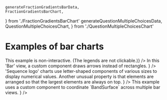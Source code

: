     generateFractionGradientsBarData,
    FractionGradientsBarChart,
} from './FractionGradientsBarChart'
    generateQuestionMultipleChoicesData,
    QuestionMultipleChoicesChart,
} from './QuestionMultipleChoicesChart'

<Meta title="Gallery/Bar charts" />

# Examples of bar charts

<Canvas>
    <Story name="grouped, vertical">
        <Controller generator={generateGroupedData} chart={GroupedVerticalBarChart} />
    </Story>
</Canvas>

<Canvas>
    <Story name="grouped, horizontal">
        <Controller
            generator={generateGroupedData}
            chart={GroupedHorizontalBarChart}
            steps={['grid', 'bars-before', 'bars-after', 'percentages']}
            comment={<div>This example is non-interactive. (The legends are not clickable.)</div>}
        />
    </Story>
</Canvas>

<Canvas>
    <Story name="grouped, diverging">
        <Controller generator={generateDivergingBarData} chart={DivergingBarChart} />
    </Story>
</Canvas>

<Canvas>
    <Story name="grouped tooltip">
        <Controller generator={generateGroupedData} chart={GroupedTooltipBarChart} />
    </Story>
</Canvas>

<Canvas>
    <Story name="stacked, vertical">
        <Controller generator={generateStackedData} chart={StackedVerticalBarChart} />
    </Story>
</Canvas>

<Canvas>
    <Story name="stacked, horizontal">
        <Controller generator={generateStackedData} chart={StackedHorizontalBarChart} />
    </Story>
</Canvas>

<Canvas>
    <Story name="custom groups">
        <Controller
            generator={generateCustomGroupsBarData}
            chart={CustomGroupsBarChart}
            steps={['axes', 'A', 'B', 'C']}
        />
    </Story>
</Canvas>

<Canvas>
    <Story name="value colors">
        <Controller generator={generateValueColorsBarData} chart={ValueColorsBarChart} />
    </Story>
</Canvas>

<Canvas>
    <Story name="question, multiple choice">
        <Controller
            generator={generateQuestionMultipleChoicesData}
            chart={QuestionMultipleChoicesChart}
        />
    </Story>
</Canvas>

<Canvas>
    <Story name="question, binary choices">
        <Controller generator={generateQuestionTwoChoicesData} chart={QuestionTwoChoicesChart} />
    </Story>
</Canvas>

<Canvas>
    <Story name="fractions">
        <Controller
            generator={generateFractionsBarData}
            chart={FractionsBarChart}
            steps={['title', 'A', 'B', 'C']}
        />
    </Story>
</Canvas>

<Canvas>
    <Story name="shadows">
        <Controller
            generator={generateFractionShadowsBarData}
            chart={FractionShadowsBarChart}
            steps={['title', 'description', 'A', 'B', 'C']}
        />
    </Story>
</Canvas>

<Canvas>
    <Story name="gradients">
        <Controller
            generator={generateFractionGradientsBarData}
            chart={FractionGradientsBarChart}
        />
    </Story>
</Canvas>

<Canvas>
    <Story name="arrows">
        <Controller
            generator={generateArrowsData}
            chart={ArrowsBarChart}
            steps={['axes', 'data']}
            comment={
                <span>
                    In this 'Bar' view, a custom component draws arrows instead of rectangles.
                </span>
            }
        />
    </Story>
</Canvas>

<Canvas>
    <Story name="sequence logo">
        <Controller
            generator={generateSequenceLogoBarData}
            chart={SequenceLogoBarChart}
            steps={['axes', 'data']}
            comment={
                <div>
                    'Sequence logo' charts use letter-shaped components of various sizes to display
                    numerical values. Another unusual property is that elements are arranged so that
                    the largest elements are always on top.
                </div>
            }
        />
    </Story>
</Canvas>

<Canvas>
    <Story name="multiple views">
        <Controller
            generator={generateMultiViewsData}
            chart={MultipleViewsBarChart}
            comment={
                <div>
                    This example uses a custom component to coordinate `BandSurface` across multiple
                    bar views.
                </div>
            }
        />
    </Story>
</Canvas>

<Canvas>
    <Story name="band labels">
        <Controller generator={generateBandLabelsData} chart={BandLabelsChart} />
    </Story>
</Canvas>
